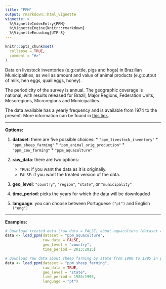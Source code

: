 ```yaml
---
title: "PPM"
output: rmarkdown::html_vignette
vignette: >
  %\VignetteIndexEntry{PPM}
  %\VignetteEngine{knitr::rmarkdown}
  %\VignetteEncoding{UTF-8}
---
```


```r
knitr::opts_chunk$set(
  collapse = TRUE,
  comment = "#>"
)
```

Data on livestock inventories (e.g:cattle, pigs and hogs) in Brazilian Municipalities, as well as amount and value of animal products (e.g:output of milk, hen eggs, quail eggs, honey).

The periodicity of the survey is annual. The geographic coverage is national, with results released for Brazil, Major Regions, Federation Units, Mesoregions, Microregions and Municipalities.

The data available has a yearly frequency and is available from 1974 to the present. More information can be found in [this link](https://www.ibge.gov.br/en/statistics/economic/agriculture-forestry-and-fishing/17353-municipal-livestock-production.html?=&t=o-que-e).

***
**Options:**

  1. **dataset**: there are five possible choices:
    * `"ppm_livestock_inventory"`
    * `"ppm_sheep_farming"`
    * `"ppm_animal_orig_production"`
    * `"ppm_cow_farming"`
    * `"ppm_aquaculture"`

  2. **raw_data**: there are two options:
      * `TRUE`: if you want the data as it is originally.
      * `FALSE`: if you want the treated version of the data. 
      
  3. **geo_level**: `"country"`, `"region"`, `"state"`, or `"municipality"`    
  
  4. **time_period**: picks the years for which the data will be downloaded

  5. **language**: you can choose between Portuguese `("pt")` and English `("eng")`
  
***

**Examples:**

```r
# Download treated data (raw_data = FALSE) about aquaculture (dataset = "ppm_aquaculture") from 2013 to 2015 (time_period = 2013:2015) in english with the level of aggregation being the country (geo_level = "country"). 
data <- load_ppm(dataset = "ppm_aquaculture", 
                 raw_data = FALSE, 
                 geo_level = "country", 
                 time_period = 2013:2015)

# Download raw data about sheep farming by state from 1980 to 1995 in portuguese (language = "pt")
data <- load_ppm(dataset = "ppm_sheep_farming", 
                 raw_data = TRUE, 
                 geo_level = "state", 
                 time_period = 1980:1995, 
                 language = "pt")
```

